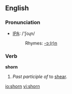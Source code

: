 ==English==

===Pronunciation===
*[[w:IPA|IPA]]: /'ʃoɻn/
*:Rhymes: [[Rhymes:English:-ɔː(r)n|-ɔː(r)n]]

===Verb===
'''shorn'''

#''Past participle of'' to [[shear]].

[[io:shorn]]
[[vi:shorn]]